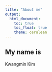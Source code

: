 ```yaml
---
title: "About me"
output: 
  html_document:
    toc: true
    toc_float: true
    theme: cerulean
---
```


## My name is
Kwangmin Kim
